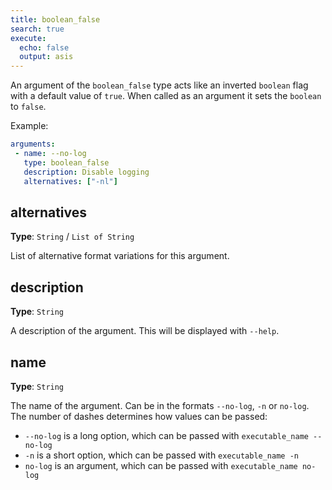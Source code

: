 ```yaml
---
title: boolean_false
search: true
execute:
  echo: false
  output: asis
---
```



An argument of the `boolean_false` type acts like an inverted `boolean` flag with a default value of `true`. When called as an argument it sets the `boolean` to `false`.  
  
Example:  
  
 ```yaml  
arguments:
  - name: --no-log
    type: boolean_false
    description: Disable logging
    alternatives: ["-nl"]
```  
  


## alternatives

**Type**: `String` / `List of String`

List of alternative format variations for this argument.

## description

**Type**: `String`

A description of the argument. This will be displayed with `--help`.

## name

**Type**: `String`


The name of the argument. Can be in the formats `--no-log`, `-n` or `no-log`. The number of dashes determines how values can be passed:  

  - `--no-log` is a long option, which can be passed with `executable_name --no-log`
  - `-n` is a short option, which can be passed with `executable_name -n`
  - `no-log` is an argument, which can be passed with `executable_name no-log`  





